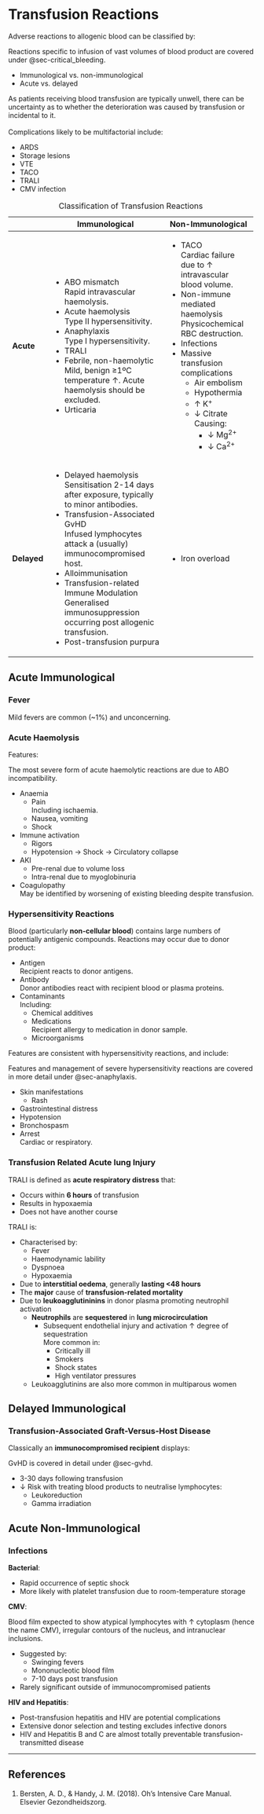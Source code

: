 # Transfusion Reactions {#sec-transfusion_reactions}

Adverse reactions to allogenic blood can be classified by:

:::column-margin
Reactions specific to infusion of vast volumes of blood product are covered under @sec-critical_bleeding.
:::

* Immunological vs. non-immunological
* Acute vs. delayed

:::column-margin
As patients receiving blood transfusion are typically unwell, there can be uncertainty as to whether the deterioration was caused by transfusion or incidental to it.\
\
Complications likely to be multifactorial include:

* ARDS
* Storage lesions
* VTE
* TACO
* TRALI
* CMV infection
:::

: Classification of Transfusion Reactions

+-------------+------------------------------------------------------------------------+------------------------------------------------------+
|             | Immunological                                                          | Non-Immunological                                    |
+=============+========================================================================+======================================================+
| **Acute**   | * ABO mismatch\                                                        | * TACO\                                              |
|             | Rapid intravascular haemolysis.                                        | Cardiac failure due to ↑ intravascular blood volume. |
|             | * Acute haemolysis\                                                    | * Non-immune mediated haemolysis\                    |
|             | Type II hypersensitivity.                                              | Physicochemical RBC destruction.                     |
|             | * Anaphylaxis\                                                         | * Infections                                         |
|             | Type I hypersensitivity.                                               | * Massive transfusion complications                  |
|             | * TRALI                                                                |     * Air embolism                                   |
|             | * Febrile, non-haemolytic\                                             |     * Hypothermia                                    |
|             | Mild, benign ≥1ºC temperature ↑. Acute haemolysis should be excluded.  |     * ↑ K^+^                                         |
|             | * Urticaria                                                            |     * ↓ Citrate\                                     |
|             |                                                                        |     Causing:                                         |
|             |                                                                        |         * ↓ Mg^2+^                                   |
|             |                                                                        |         * ↓ Ca^2+^                                   |
+-------------+------------------------------------------------------------------------+------------------------------------------------------+
| **Delayed** | * Delayed haemolysis\                                                  | * Iron overload                                      |
|             | Sensitisation 2-14 days after exposure, typically to minor antibodies. |                                                      |
|             | * Transfusion-Associated GvHD\                                         |                                                      |
|             | Infused lymphocytes attack a (usually) immunocompromised host.         |                                                      |
|             | * Alloimmunisation                                                     |                                                      |
|             | * Transfusion-related Immune Modulation\                               |                                                      |
|             | Generalised immunosuppression occurring post allogenic transfusion.    |                                                      |
|             | * Post-transfusion purpura                                             |                                                      |
+-------------+------------------------------------------------------------------------+------------------------------------------------------+


## Acute Immunological

### Fever

Mild fevers are common (~1%) and unconcerning.


### Acute Haemolysis

Features:

:::column-margin
The most severe form of acute haemolytic reactions are due to ABO incompatibility.
:::

* Anaemia
	* Pain\
	Including ischaemia.
	* Nausea, vomiting
	* Shock
* Immune activation
	* Rigors
	* Hypotension → Shock → Circulatory collapse
* AKI
	* Pre-renal due to volume loss
	* Intra-renal due to myoglobinuria
* Coagulopathy\
May be identified by worsening of existing bleeding despite transfusion.


### Hypersensitivity Reactions

Blood (particularly **non-cellular blood**) contains large numbers of potentially antigenic compounds. Reactions may occur due to donor product:

* Antigen\
Recipient reacts to donor antigens.
* Antibody\
Donor antibodies react with recipient blood or plasma proteins.
* Contaminants\
Including:
	* Chemical additives
	* Medications\
	Recipient allergy to medication in donor sample.
	* Microorganisms


Features are consistent with hypersensitivity reactions, and include:

:::column-margin
Features and management of severe hypersensitivity reactions are covered in more detail under @sec-anaphylaxis.
:::

* Skin manifestations
	* Rash
* Gastrointestinal distress
* Hypotension
* Bronchospasm
* Arrest\
Cardiac or respiratory.


### Transfusion Related Acute lung Injury

TRALI is defined as **acute respiratory distress** that:

* Occurs within **6 hours** of transfusion
* Results in hypoxaemia
* Does not have another course


TRALI is:

* Characterised by:
	* Fever
	* Haemodynamic lability
	* Dyspnoea
	* Hypoxaemia
* Due to **interstitial oedema**, generally **lasting <48 hours**
* The **major** cause of **transfusion-related mortality**
* Due to **leukoagglutininins** in donor plasma promoting neutrophil activation
	* **Neutrophils** are **sequestered** in **lung microcirculation**
		* Subsequent endothelial injury and activation ↑ degree of sequestration\
		More common in:
			* Critically ill
			* Smokers
			* Shock states
			* High ventilator pressures
	* Leukoagglutinins are also more common in multiparous women


## Delayed Immunological

### Transfusion-Associated Graft-Versus-Host Disease

Classically an **immunocompromised recipient** displays:

:::column-margin
GvHD is covered in detail under @sec-gvhd.
:::

* 3-30 days following transfusion
* ↓ Risk with treating blood products to neutralise lymphocytes:
	* Leukoreduction
	* Gamma irradiation


## Acute Non-Immunological

### Infections

**Bacterial**:

* Rapid occurrence of septic shock
* More likely with platelet transfusion due to room-temperature storage

**CMV**:

:::column-margin
Blood film expected to show atypical lymphocytes with ↑ cytoplasm (hence the name CMV), irregular contours of the nucleus, and intranuclear inclusions.
:::

* Suggested by:
	* Swinging fevers
	* Mononucleotic blood film
	* 7-10 days post transfusion
* Rarely significant outside of immunocompromised patients

**HIV and Hepatitis**:

* Post-transfusion hepatitis and HIV are potential complications
* Extensive donor selection and testing excludes infective donors
* HIV and Hepatitis B and C are almost totally preventable transfusion-transmitted disease



---

## References

1. Bersten, A. D., & Handy, J. M. (2018). Oh’s Intensive Care Manual. Elsevier Gezondheidszorg.